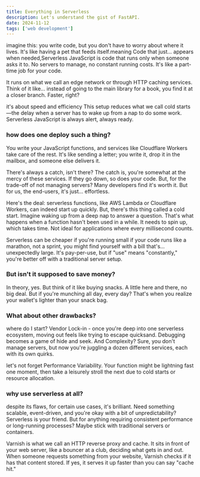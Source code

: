 ```yaml
---
title: Everything in Serverless
description: Let's understand the gist of FastAPI.
date: 2024-11-12
tags: ['web development']
---
```


imagine this: you write code, but you don't have to worry
about where it lives. It's like having a pet that feeds
itself.meaning Code that just... appears when needed,Serverless JavaScript is code that runs only
when someone asks it to. No servers to manage,
no constant running costs. It's like a part-time job for your code.

It runs on what we call an edge network or through
HTTP caching services. Think of it like... instead of going to the
main library for a book, you find it at a closer branch. Faster, right?

it's about speed and efficiency This setup reduces what we call
cold starts—the delay when a server has to wake up from
a nap to do some work. Serverless JavaScript is always
alert, always ready.

### how does one deploy such a thing?

You write your JavaScript functions, and services like Cloudflare
Workers take care of the rest. It's like sending a letter;
you write it, drop it in the mailbox, and someone else delivers it.

There's always a catch, isn't there? The catch is, you're somewhat
at the mercy of these services. If they go down, so does your code.
But, for the trade-off of not managing servers? Many developers
find it's worth it. But for us, the end-users, it's just... effortless.

Here's the deal: serverless functions, like AWS Lambda or Cloudflare
Workers, can indeed start up quickly. But, there's this thing called a
cold start. Imagine waking up from a deep nap to answer a question.
That's what happens when a function hasn't been used in a while.
It needs to spin up, which takes time. Not ideal for applications where
every millisecond counts.

Serverless can be cheaper if you're running small
if your code runs like a marathon, not a sprint, you might find yourself
with a bill that's... unexpectedly large. It's pay-per-use, but if "use"
means "constantly," you're better off with a traditional server setup.

### But isn't it supposed to save money?

In theory, yes. But think of it like buying snacks.
A little here and there, no big deal. But if you're munching all day, every day?
That's when you realize your wallet's lighter than your snack bag.

### What about other drawbacks?

where do I start? Vendor Lock-in - once you're deep into one serverless
ecosystem, moving out feels like trying to escape quicksand.
Debugging becomes a game of hide and seek. And Complexity?
Sure, you don't manage servers, but now you're juggling a dozen
different services, each with its own quirks.

let's not forget Performance Variability. Your function might be lightning
fast one moment, then take a leisurely stroll the next due to cold starts
or resource allocation.

### why use serverless at all?

despite its flaws, for certain use cases, it's brilliant. Need something
scalable, event-driven, and you're okay with a bit of unpredictability?
Serverless is your friend. But for anything requiring consistent performance
or long-running processes? Maybe stick with traditional servers or containers.

Varnish is what we call an HTTP reverse proxy and cache. It sits in front of your web server, like a bouncer at a club, deciding what gets in and out. When someone requests something from your website, Varnish checks if it has that content stored. If yes, it serves it up faster than you can say "cache hit."

